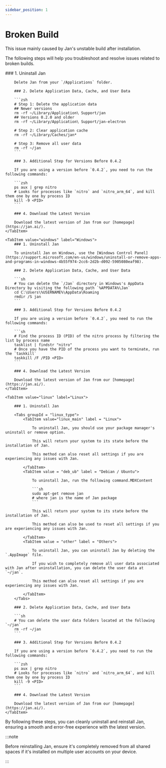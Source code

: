 ```yaml
---
sidebar_position: 1
---
```



# Broken Build

This issue mainly caused by Jan's unstable build after installation.

The following steps will help you troubleshoot and resolve issues related to broken builds.

<Tabs>
    <TabItem value="mac" label="Mac" default>
        ### 1. Uninstall Jan

        Delete Jan from your `/Applications` folder.

        ### 2. Delete Application Data, Cache, and User Data

        ```zsh
        # Step 1: Delete the application data
        ## Newer versions
        rm -rf ~/Library/Application\ Support/jan
        ## Versions 0.2.0 and older
        rm -rf ~/Library/Application\ Support/jan-electron

        # Step 2: Clear application cache
        rm -rf ~/Library/Caches/jan*

        # Step 3: Remove all user data
        rm -rf ~/jan
        ```

        ### 3. Additional Step for Versions Before 0.4.2

        If you are using a version before `0.4.2`, you need to run the following commands:

        ```zsh
        ps aux | grep nitro
        # Looks for processes like `nitro` and `nitro_arm_64`, and kill them one by one by process ID
        kill -9 <PID>
        ```

        ### 4. Download the Latest Version

        Download the latest version of Jan from our [homepage](https://jan.ai/).
    </TabItem>

    <TabItem value="windows" label="Windows">
        ### 1. Uninstall Jan

        To uninstall Jan on Windows, use the [Windows Control Panel](https://support.microsoft.com/en-us/windows/uninstall-or-remove-apps-and-programs-in-windows-4b55f974-2cc6-2d2b-d092-5905080eaf98).

        ### 2. Delete Application Data, Cache, and User Data

        ```sh
        # You can delete the `/Jan` directory in Windows's AppData Directory by visiting the following path `%APPDATA%\Jan`
        cd C:\Users\%USERNAME%\AppData\Roaming
        rmdir /S jan
        ```

        ### 3. Additional Step for Versions Before 0.4.2

        If you are using a version before `0.4.2`, you need to run the following commands:

        ```sh
        # Find the process ID (PID) of the nitro process by filtering the list by process name
        tasklist | findstr "nitro"
        # Once you have the PID of the process you want to terminate, run the `taskkill`
        taskkill /F /PID <PID>
        ```

        ### 4. Download the Latest Version

        Download the latest version of Jan from our [homepage](https://jan.ai/).
    </TabItem>

    <TabItem value="linux" label="Linux">
    
        ### 1. Uninstall Jan

        <Tabs groupId = "linux_type">
            <TabItem value="linux_main" label = "Linux">

                To uninstall Jan, you should use your package manager's uninstall or remove option. 

                This will return your system to its state before the installation of Jan.

                This method can also reset all settings if you are experiencing any issues with Jan.
        
            </TabItem>
            <TabItem value = "deb_ub" label = "Debian / Ubuntu">
            
                To uninstall Jan, run the following command.MDXContent

                ```sh
                sudo apt-get remove jan
                # where jan is the name of Jan package
                ```

                This will return your system to its state before the installation of Jan.

                This method can also be used to reset all settings if you are experiencing any issues with Jan.

            </TabItem>
            <TabItem value = "other" label = "Others">
            
                To uninstall Jan, you can uninstall Jan by deleting the `.AppImage` file.

                If you wish to completely remove all user data associated with Jan after uninstallation, you can delete the user data at `~/jan`.

                This method can also reset all settings if you are experiencing any issues with Jan.
                
            </TabItem>
        </Tabs>

        ### 2. Delete Application Data, Cache, and User Data

        ```sh
        # You can delete the user data folders located at the following `~/jan`
        rm -rf ~/jan
        ```

        ### 3. Additional Step for Versions Before 0.4.2

        If you are using a version before `0.4.2`, you need to run the following commands:

        ```zsh
        ps aux | grep nitro
        # Looks for processes like `nitro` and `nitro_arm_64`, and kill them one by one by process ID
        kill -9 <PID>
        ```

        ### 4. Download the Latest Version

        Download the latest version of Jan from our [homepage](https://jan.ai/).
    </TabItem>
</Tabs>

By following these steps, you can cleanly uninstall and reinstall Jan, ensuring a smooth and error-free experience with the latest version.

:::note

Before reinstalling Jan, ensure it's completely removed from all shared spaces if it's installed on multiple user accounts on your device.

:::